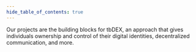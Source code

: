 ```yaml
---
hide_table_of_contents: true
---
```



Our projects are the building blocks for tbDEX, <TooltipWrapper trigger="self-sovereign identity">an approach that gives individuals ownership and control of their digital identities</TooltipWrapper>, decentralized communication, and more.
